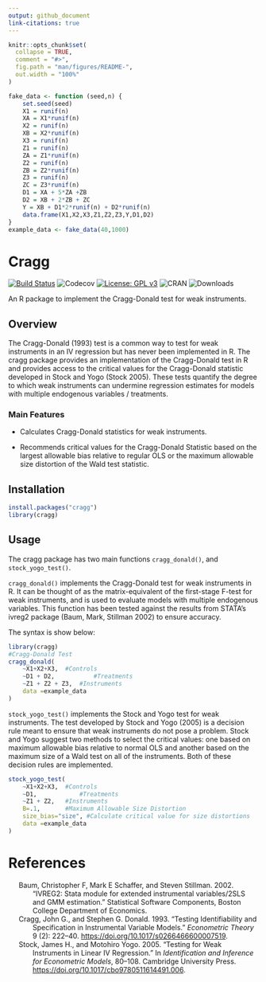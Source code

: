 ```yaml
---
output: github_document
link-citations: true
---
```


```r
knitr::opts_chunk$set(
  collapse = TRUE,
  comment = "#>",
  fig.path = "man/figures/README-",
  out.width = "100%"
)

fake_data <- function (seed,n) {
	set.seed(seed)
	X1 = runif(n)
	XA = X1*runif(n)
	X2 = runif(n)
	XB = X2*runif(n)
	X3 = runif(n)
	Z1 = runif(n)
	ZA = Z1*runif(n)
	Z2 = runif(n)
	ZB = Z2*runif(n)
	Z3 = runif(n)
	ZC = Z3*runif(n)
	D1 = XA + 5*ZA +ZB
	D2 = XB + 2*ZB + ZC
	Y = XB + D1*2*runif(n) + D2*runif(n)
	data.frame(X1,X2,X3,Z1,Z2,Z3,Y,D1,D2)
}
example_data <- fake_data(40,1000)

```

# Cragg

[![Build Status](https://travis-ci.com/beniaminogreen/cragg.svg?branch=main)](https://travis-ci.com/beniaminogreen/cragg)
![Codecov](https://img.shields.io/codecov/c/github/beniaminogreen/cragg)
[![License: GPL v3](https://img.shields.io/badge/License-GPL%20v3-blue.svg)](https://www.gnu.org/licenses/gpl-3.0.en.html)
![CRAN](https://www.r-pkg.org/badges/version/cragg)
![Downloads](https://cranlogs.r-pkg.org/badges/grand-total/cragg)

An R package to implement the Cragg-Donald test for weak instruments.

## Overview
The Cragg-Donald (1993) test is a common way to test for weak instruments in an IV regression but has never been implemented in R.
The cragg package provides an implementation of the Cragg-Donald test in R and provides access to the critical values for the Cragg-Donald statistic developed in Stock and Yogo (Stock 2005).
These tests quantify the degree to which weak instruments can undermine regression estimates for models with multiple endogenous variables / treatments.

### Main Features

* Calculates Cragg-Donald statistics for weak instruments.

* Recommends critical values for the Cragg-Donald Statistic based on the largest allowable bias relative to regular OLS
  or the maximum allowable size distortion of the Wald test statistic.

## Installation
```r
install.packages("cragg")
library(cragg)
```

## Usage
The cragg package has two main functions `cragg_donald()`,  and `stock_yogo_test()`.

`cragg_donald()` implements the Cragg-Donald test for weak instruments in R. It can be thought of
as the matrix-equivalent of the first-stage F-test for weak instruments, and is used to evaluate models
with multiple endogenous variables. This function has been tested against the results from STATA's ivreg2 package (Baum, Mark, Stillman 2002) to ensure accuracy.

The syntax is show below:

```r
library(cragg)
#Cragg-Donald Test
cragg_donald(
	~X1+X2+X3,	#Controls
	~D1 + D2,			#Treatments
	~Z1 + Z2 + Z3,	#Instruments
	data =example_data
)
```
`stock_yogo_test()` implements the Stock and Yogo test for weak instruments. The test developed by Stock and Yogo (2005)
is a decision rule meant to ensure that weak instruments do not pose a problem.
Stock and Yogo suggest two methods to select the critical values: one based on maximum allowable bias relative to normal OLS and another based on the maximum size of a Wald test on all of the instruments.
Both of these decision rules are implemented.

```r
stock_yogo_test(
	~X1+X2+X3,	#Controls
	~D1,			#Treatments
	~Z1 + Z2,	#Instruments
	B=.1,		#Maximum Allowable Size Distortion
	size_bias="size", #Calculate critical value for size distortions
	data =example_data
)
```

# References

<div id="refs" class="references csl-bib-body hanging-indent">

<div id="ref-ivreg2" class="csl-entry">

Baum, Christopher F, Mark E Schaffer, and Steven Stillman. 2002. “<span
class="nocase">IVREG2: Stata module for extended instrumental
variables/2SLS and GMM estimation</span>.” Statistical Software
Components, Boston College Department of Economics.

</div>

<div id="ref-Cragg_1993" class="csl-entry">

Cragg, John G., and Stephen G. Donald. 1993. “Testing Identifiability
and Specification in Instrumental Variable Models.” *Econometric Theory*
9 (2): 222–40. <https://doi.org/10.1017/s0266466600007519>.

</div>

<div id="ref-Stock_2005" class="csl-entry">

Stock, James H., and Motohiro Yogo. 2005. “Testing for Weak Instruments
in Linear IV Regression.” In *Identification and Inference for
Econometric Models*, 80–108. Cambridge University Press.
<https://doi.org/10.1017/cbo9780511614491.006>.

</div>

</div>
